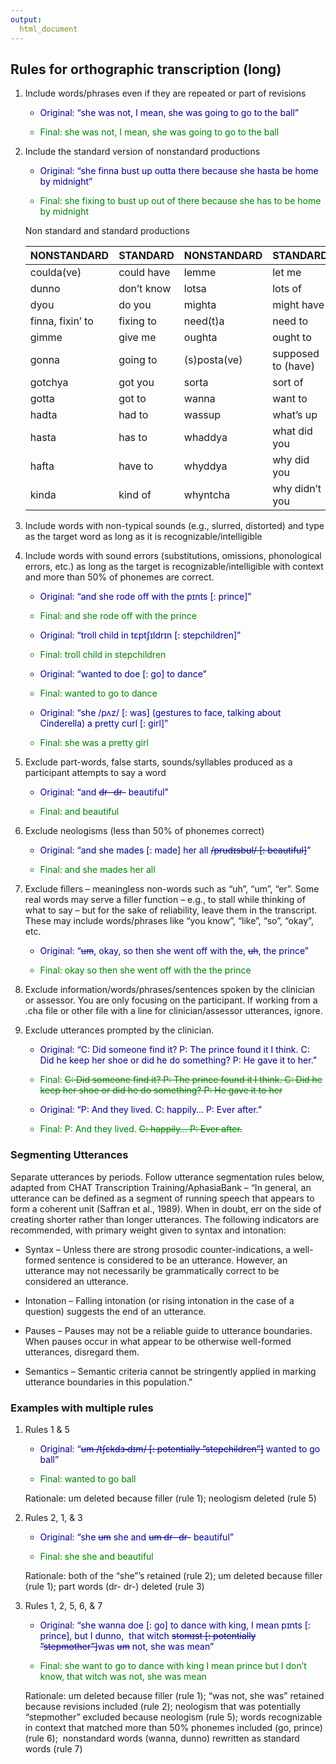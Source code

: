 ```yaml
---
output: 
  html_document
---
```


## Rules for orthographic transcription (long)

1.  Include words/phrases even if they are repeated or part of revisions

    ::: {style="color: #00008b;"}
    - Original: "she was not, I mean, she was going to go to the ball"
    :::

    ::: {style="color: green;"}
    - Final: she was not, I mean, she was going to go to the ball
    :::

2.  Include the standard version of nonstandard productions

    ::: {style="color: #00008b;"}
    - Original: "she finna bust up outta there because she hasta be home by midnight"
    :::

    ::: {style="color: green;"}
    - Final: she fixing to bust up out of there because she has to be home by midnight
    :::

    Non standard and standard productions

    | NONSTANDARD      | STANDARD   | NONSTANDARD  | STANDARD           |
    |------------------|------------|--------------|--------------------|
    | coulda(ve)       | could have | lemme        | let me             |
    | dunno            | don't know | lotsa        | lots of            |
    | dyou             | do you     | mighta       | might have         |
    | finna, fixin' to | fixing to  | need(t)a     | need to            |
    | gimme            | give me    | oughta       | ought to           |
    | gonna            | going to   | (s)posta(ve) | supposed to (have) |
    | gotchya          | got you    | sorta        | sort of            |
    | gotta            | got to     | wanna        | want to            |
    | hadta            | had to     | wassup       | what's up          |
    | hasta            | has to     | whaddya      | what did you       |
    | hafta            | have to    | whyddya      | why did you        |
    | kinda            | kind of    | whyntcha     | why didn't you     |

3.  Include words with non-typical sounds (e.g., slurred, distorted) and type as the target word as long as it is recognizable/intelligible

4.  Include words with sound errors (substitutions, omissions, phonological errors, etc.) as long as the target is recognizable/intelligible with context and more than 50% of phonemes are correct.

    ::: {style="color: #00008b;"}
    - Original: "and she rode off with the pɪnts [: prince]"
    :::

    ::: {style="color: green;"}
    - Final: and she rode off with the prince
    :::

    ::: {style="color: #00008b;"}
    - Original: "troll child in tɛptʃɪldrɪn [: stepchildren]"
    :::

    ::: {style="color: green;"}
    - Final: troll child in stepchildren
    :::

    ::: {style="color: #00008b;"}
    - Original: "wanted to doe [: go] to dance"
    :::

    ::: {style="color: green;"}
    - Final: wanted to go to dance
    :::

    ::: {style="color: #00008b;"}
    - Original: "she /pʌz/ [: was] (gestures to face, talking about Cinderella) a pretty curl [: girl]"
    :::

    ::: {style="color: green;"}
    - Final: she was a pretty girl
    :::

5.  Exclude part-words, false starts, sounds/syllables produced as a participant attempts to say a word

    ::: {style="color: #00008b;"}
    - Original: "and ~~dr- dr-~~ beautiful"
    :::

    ::: {style="color: green;"}
    - Final: and beautiful
    :::

6.  Exclude neologisms (less than 50% of phonemes correct)

    ::: {style="color: #00008b;"}
    - Original: "and she mades [: made] her all ~~/prudɪsbʊl/ [: beautiful]~~"
    :::

    ::: {style="color: green;"}
    - Final: and she mades her all
    :::

7.  Exclude fillers -- meaningless non-words such as "uh", "um", "er". Some real words may serve a filler function -- e.g., to stall while thinking of what to say -- but for the sake of reliability, leave them in the transcript. These may include words/phrases like "you know", "like", "so", "okay", etc.

    ::: {style="color: #00008b;"}
    - Original: "~~um~~, okay, so then she went off with the, ~~uh~~, the prince"
    :::

    ::: {style="color: green;"}
    - Final: okay so then she went off with the the prince
    :::

8.  Exclude information/words/phrases/sentences spoken by the clinician or assessor. You are only focusing on the participant. If working from a .cha file or other file with a line for clinician/assessor utterances, ignore.

9.  Exclude utterances prompted by the clinician.

    ::: {style="color: #00008b;"}
    - Original: "C: Did someone find it? P: The prince found it I think. C: Did he keep her shoe or did he do something? P: He gave it to her."
    :::

    ::: {style="color: green;"}
    - Final: ~~C: Did someone find it? P: The prince found it I think. C: Did he keep her shoe or did he do something? P: He gave it to her~~
    :::

    ::: {style="color: #00008b;"}
    - Original: "P: And they lived. C: happily... P: Ever after."
    :::

    ::: {style="color: green;"}
    - Final: P: And they lived. ~~C: happily... P: Ever after.~~
    :::

### Segmenting Utterances

Separate utterances by periods. Follow utterance segmentation rules below, adapted from CHAT Transcription Training/AphasiaBank -- "In general, an utterance can be defined as a segment of running speech that appears to form a coherent unit (Saffran et al., 1989). When in doubt, err on the side of creating shorter rather than longer utterances. The following indicators are recommended, with primary weight given to syntax and intonation:

-   Syntax -- Unless there are strong prosodic counter-indications, a well-formed sentence is considered to be an utterance. However, an utterance may not necessarily be grammatically correct to be considered an utterance.

-   Intonation -- Falling intonation (or rising intonation in the case of a question) suggests the end of an utterance.

-   Pauses -- Pauses may not be a reliable guide to utterance boundaries. When pauses occur in what appear to be otherwise well-formed utterances, disregard them.

-   Semantics -- Semantic criteria cannot be stringently applied in marking utterance boundaries in this population."

### Examples with multiple rules

1.  Rules 1 & 5

    ::: {style="color: #00008b;"}
    - Original: "~~um /tʃɛkdɜ˞dɪm/ [: potentially "stepchildren"]~~ wanted to go ball"
    :::

    ::: {style="color: green;"}
    - Final: wanted to go ball
    :::

    Rationale: um deleted because filler (rule 1); neologism deleted (rule 5)

2.  Rules 2, 1, & 3

    ::: {style="color: #00008b;"}
    - Original: "she ~~um~~ she and ~~um dr- dr-~~ beautiful"
    :::

    ::: {style="color: green;"}
    - Final: she she and beautiful
    :::

    Rationale: both of the "she"'s retained (rule 2); um deleted because filler (rule 1); part words (dr- dr-) deleted (rule 3)

3.  Rules 1, 2, 5, 6, & 7

    ::: {style="color: #00008b;"}
    - Original: "she wanna doe [: go] to dance with king, I mean pɪnts [: prince], but I dunno,  that witch ~~stomɪst [: potentially "stepmother"]~~was ~~um~~ not, she was mean"
    :::

    ::: {style="color: green;"}
    - Final: she want to go to dance with king I mean prince but I don't know, that witch was not, she was mean
    :::

    Rationale: um deleted because filler (rule 1); "was not, she was" retained because revisions included (rule 2); neologism that was potentially "stepmother" excluded because neologism (rule 5); words recognizable in context that matched more than 50% phonemes included (go, prince) (rule 6);  nonstandard words (wanna, dunno) rewritten as standard words (rule 7)
